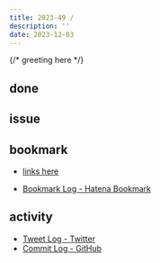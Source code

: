 ```yaml
---
title: 2023-49 / 
description: ''
date: 2023-12-03
---
```


{/* greeting here */}

## done

### 

## issue

### 

## bookmark

- [links here]()


- [Bookmark Log - Hatena Bookmark](https://b.hatena.ne.jp/Ryo_K/bookmark)

## activity

<Tweet tweetLink="" />
<Instagram instagramId="" />
<YouTube youTubeId="" />

- [Tweet Log - Twitter](https://twitter.com/search?q=(from%3Alegnoh)%20until%3A2023-12-03%20since%3A2023-11-27%20-filter%3Areplies&src=typed_query)
- [Commit Log - GitHub](https://github.com/legnoh?tab=overview&from=2023-11-27&to=2023-12-03)
